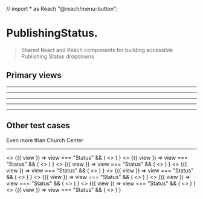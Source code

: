 // import * as Reach "@reach/menu-button";

<Meta title="Church Center|Publishing Status" />

# PublishingStatus.

> Shared React and Reach components for building accessible Publishing Status dropdowns

## Primary views

<Preview>
  <Story name="All systems go">
    <PublishingStatus.ViewController
      churchCenterIsEnabled={true}
      productIsPublished={true}
      churchCenterAppIsActive={true}
      churchCenterWebIsActive={true}
      userIsOrgAdmin={true}
      churchCenterProductURL="#"
      settingsURL="#"
    >
      <PublishingStatus.MenuButton />
      <PublishingStatus.MenuItems>
        <PublishingStatus.ErrorBoundary>
          <PublishingStatus.ViewSwitch />
          <hr />
          <MenuLinks>
            <PublishingStatus.SettingsLink />
            <PublishingStatus.ProductLink />
          </MenuLinks>
        </PublishingStatus.ErrorBoundary>
      </PublishingStatus.MenuItems>
    </PublishingStatus.ViewController>
  </Story>
</Preview>

<Preview>
  <Story name="Web only">
    <PublishingStatus.ViewController
      churchCenterIsEnabled={true}
      productIsPublished={true}
      churchCenterAppIsActive={false}
      churchCenterWebIsActive={true}
      userIsOrgAdmin={true}
      churchCenterProductURL="#"
      settingsURL="#"
    >
      <PublishingStatus.MenuButton />
      <PublishingStatus.MenuItems>
        <PublishingStatus.ErrorBoundary>
          <PublishingStatus.ViewSwitch />
          <PublishingStatus.MenuLinks>
            <hr />
            <PublishingStatus.SettingsLink />
            <PublishingStatus.ProductLink />
          </PublishingStatus.MenuLinks>
        </PublishingStatus.ErrorBoundary>
      </PublishingStatus.MenuItems>
    </PublishingStatus.ViewController>
  </Story>
</Preview>

<Preview>
  <Story name="App only">
    <PublishingStatus.ViewController
      churchCenterIsEnabled={true}
      productIsPublished={true}
      churchCenterAppIsActive={true}
      churchCenterWebIsActive={false}
      userIsOrgAdmin={true}
      churchCenterProductURL="#"
      settingsURL="#"
    >
      <PublishingStatus.MenuButton />
      <PublishingStatus.MenuItems>
        <PublishingStatus.ErrorBoundary>
          <PublishingStatus.ViewSwitch />
          <PublishingStatus.MenuLinks>
            <hr />
            <PublishingStatus.SettingsLink />
            <PublishingStatus.ProductLink />
          </PublishingStatus.MenuLinks>
        </PublishingStatus.ErrorBoundary>
      </PublishingStatus.MenuItems>
    </PublishingStatus.ViewController>
  </Story>
</Preview>

<Preview>
  <Story name="Church Center not enabled">
    <PublishingStatus.ViewController
      churchCenterIsEnabled={false}
      productIsPublished={true}
      churchCenterAppIsActive={true}
      churchCenterWebIsActive={false}
      userIsOrgAdmin={true}
      churchCenterProductURL="#"
      settingsURL="#"
    >
      <PublishingStatus.MenuButton />
      <PublishingStatus.ErrorBoundary>
        <PublishingStatus.ViewSwitch />
        <PublishingStatus.MenuLinks>
          <hr />
          <PublishingStatus.SettingsLink />
          <PublishingStatus.ProductLink />
        </PublishingStatus.MenuLinks>
      </PublishingStatus.ErrorBoundary>
    </PublishingStatus.ViewController>
  </Story>
</Preview>

<Preview>
  <Story name="Product not published">
    <PublishingStatus.ViewController
      churchCenterIsEnabled={false}
      productIsPublished={false}
      churchCenterAppIsActive={true}
      churchCenterWebIsActive={false}
      userIsOrgAdmin={true}
      churchCenterProductURL="#"
      settingsURL="#"
    >
      <PublishingStatus.MenuButton />
      <PublishingStatus.ErrorBoundary>
        <PublishingStatus.ViewSwitch />
        <PublishingStatus.MenuLinks>
          <hr />
          <PublishingStatus.SettingsLink />
          <PublishingStatus.ProductLink />
        </PublishingStatus.MenuLinks>
      </PublishingStatus.ErrorBoundary>
    </PublishingStatus.ViewController>
  </Story>
</Preview>

## Other test cases

<Preview>
  <Story name="*DRAFT TEST: MenuButton">
    <PublishingStatus.MenuButton>
      Even more than Church Center
    </PublishingStatus.MenuButton>
  </Story>
</Preview>

<Preview>
  <Story name="*DRAFT TEST: Full">
    <PublishingStatus.ViewController
      churchCenterIsEnabled={true}
      productIsPublished={true}
      churchCenterAppIsActive={true}
      churchCenterWebIsActive={true}
      userIsOrgAdmin={true}
      churchCenterProductURL="#"
      settingsURL="#"
    >
      <MenuItems>
        <PublishingStatus.ErrorBoundary>
          <PublishingStatus.ViewSwitch
            productName="SuperduperApp"
            positiveMessage="A good thing"
            negativeMessage="A not so good thing"
          />
          <hr />
          <MenuLinks>
            <PublishingStatus.SettingsLink />
            <PublishingStatus.ProductLink />
          </MenuLinks>
        </PublishingStatus.ErrorBoundary>
      </MenuItems>
    </PublishingStatus.ViewController>
  </Story>
</Preview>

<Preview>
  <Story name="*DRAFT TEST: Church Center not enabled--">
    <PublishingStatus.ViewController
      churchCenterIsEnabled={false}
      productIsPublished={true}
    >
      <>
        <PublishingStatus.ErrorBoundary>
          <PublishingStatus.ViewSwitch
            productName="SuperduperApp"
            positiveMessage="A good thing"
            negativeMessage="A not so good thing"
          />
        </PublishingStatus.ErrorBoundary>
        <PublishingStatus.ViewContext.Consumer>
          {({ view }) =>
            view === "Status" && (
              <>
                <PublishingStatus.SettingsLink />
                <PublishingStatus.ProductLink />
              </>
            )
          }
        </PublishingStatus.ViewContext.Consumer>
      </>
    </PublishingStatus.ViewController>
  </Story>
</Preview>

<Preview>
  <Story name="*DRAFT TEST: Full, not org admin">
    <PublishingStatus.ViewController
      churchCenterIsEnabled={true}
      productIsPublished={true}
      churchCenterAppIsActive={true}
      churchCenterWebIsActive={true}
      userIsOrgAdmin={false}
      churchCenterProductURL="#"
      settingsURL="#"
    >
      <>
        <PublishingStatus.ErrorBoundary>
          <PublishingStatus.ViewSwitch />
        </PublishingStatus.ErrorBoundary>
        <PublishingStatus.ViewContext.Consumer>
          {({ view }) =>
            view === "Status" && (
              <>
                <PublishingStatus.SettingsLink />
                <PublishingStatus.ProductLink />
              </>
            )
          }
        </PublishingStatus.ViewContext.Consumer>
      </>
    </PublishingStatus.ViewController>
  </Story>
</Preview>

<Preview>
  <Story name="*DRAFT TEST: enabled, published, app-only">
    <PublishingStatus.ViewController
      churchCenterIsEnabled={true}
      productIsPublished={true}
      churchCenterAppIsActive={false}
      churchCenterWebIsActive={true}
      userIsOrgAdmin={false}
      churchCenterProductURL="#"
      settingsURL="#"
    >
      <>
        <PublishingStatus.ErrorBoundary>
          <PublishingStatus.ViewSwitch />
        </PublishingStatus.ErrorBoundary>
        <PublishingStatus.ViewContext.Consumer>
          {({ view }) =>
            view === "Status" && (
              <>
                <PublishingStatus.SettingsLink />
                <PublishingStatus.ProductLink />
              </>
            )
          }
        </PublishingStatus.ViewContext.Consumer>
      </>
    </PublishingStatus.ViewController>
  </Story>
</Preview>

<Preview>
  <Story name="*DRAFT TEST: enabled, published, app-only, org-admin">
    <PublishingStatus.ViewController
      churchCenterIsEnabled={true}
      productIsPublished={true}
      churchCenterAppIsActive={true}
      churchCenterWebIsActive={false}
      userIsOrgAdmin={true}
      churchCenterProductURL="#"
      settingsURL="#"
    >
      <>
        <PublishingStatus.ErrorBoundary>
          <PublishingStatus.ViewSwitch />
        </PublishingStatus.ErrorBoundary>
        <PublishingStatus.ViewContext.Consumer>
          {({ view }) =>
            view === "Status" && (
              <>
                <PublishingStatus.SettingsLink />
                <PublishingStatus.ProductLink />
              </>
            )
          }
        </PublishingStatus.ViewContext.Consumer>
      </>
    </PublishingStatus.ViewController>
  </Story>
</Preview>

<Preview>
  <Story name="*DRAFT TEST: Enabled but nothing published (org admin)">
    <PublishingStatus.ViewController
      churchCenterIsEnabled={true}
      productIsPublished={false}
      userIsOrgAdmin={true}
      churchCenterProductURL="#"
      settingsURL="#"
    >
      <>
        <PublishingStatus.ErrorBoundary>
          <PublishingStatus.ViewSwitch />
        </PublishingStatus.ErrorBoundary>
        <PublishingStatus.ViewContext.Consumer>
          {({ view }) =>
            view === "Status" && (
              <>
                <PublishingStatus.SettingsLink />
                <PublishingStatus.ProductLink />
              </>
            )
          }
        </PublishingStatus.ViewContext.Consumer>
      </>
    </PublishingStatus.ViewController>
  </Story>
</Preview>

<Preview>
  <Story name="*DRAFT TEST: Enabled but nothing published">
    <PublishingStatus.ViewController
      churchCenterIsEnabled={true}
      productIsPublished={false}
      userIsOrgAdmin={false}
      churchCenterProductURL="#"
      settingsURL="#"
    >
      <>
        <PublishingStatus.ErrorBoundary>
          <PublishingStatus.ViewSwitch />
        </PublishingStatus.ErrorBoundary>
        <PublishingStatus.ViewContext.Consumer>
          {({ view }) =>
            view === "Status" && (
              <>
                <PublishingStatus.SettingsLink />
                <PublishingStatus.ProductLink />
              </>
            )
          }
        </PublishingStatus.ViewContext.Consumer>
      </>
    </PublishingStatus.ViewController>
  </Story>
</Preview>

<Preview>
  <Story name="*DRAFT TEST: All systems fail (org admin)">
    <PublishingStatus.ViewController
      userIsOrgAdmin={true}
      churchCenterProductURL="#"
      settingsURL="#"
    >
      <>
        <PublishingStatus.ErrorBoundary>
          <PublishingStatus.ViewSwitch />
        </PublishingStatus.ErrorBoundary>
        <PublishingStatus.ViewContext.Consumer>
          {({ view }) =>
            view === "Status" && (
              <>
                <PublishingStatus.SettingsLink />
                <PublishingStatus.ProductLink />
              </>
            )
          }
        </PublishingStatus.ViewContext.Consumer>
      </>
    </PublishingStatus.ViewController>
  </Story>
</Preview>

<Preview>
  <Story name="*DRAFT TEST: All systems fail">
    <PublishingStatus.ViewController churchCenterProductURL="#" settingsURL="#">
      <>
        <PublishingStatus.ErrorBoundary>
          <PublishingStatus.ViewSwitch />
        </PublishingStatus.ErrorBoundary>
        <PublishingStatus.ViewContext.Consumer>
          {({ view }) =>
            view === "Status" && (
              <>
                <PublishingStatus.SettingsLink />
                <PublishingStatus.ProductLink />
              </>
            )
          }
        </PublishingStatus.ViewContext.Consumer>
      </>
    </PublishingStatus.ViewController>
  </Story>
</Preview>

<Preview>
  <Story name="*DRAFT TEST: Church center not enabled with custom message">
    <PublishingStatus.ViewController
      churchCenterIsEnabled={false}
      productIsPublished={true}
      churchCenterProductURL="#"
      settingsURL="#"
    >
      <>
        <PublishingStatus.ErrorBoundary>
          <PublishingStatus.ViewSwitch />
        </PublishingStatus.ErrorBoundary>
        <PublishingStatus.ViewContext.Consumer>
          {({ view }) =>
            view === "Status" && (
              <>
                <PublishingStatus.SettingsLink />
                <PublishingStatus.ProductLink />
              </>
            )
          }
        </PublishingStatus.ViewContext.Consumer>
      </>
    </PublishingStatus.ViewController>
  </Story>
</Preview>
